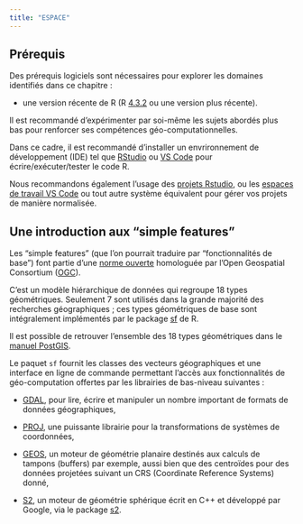 ```yaml
---
title: "ESPACE"
---
```


## Prérequis

Des prérequis logiciels sont nécessaires pour explorer les domaines identifiés dans ce chapitre :

- une version récente de R (R [4.3.2](https://stat.ethz.ch/pipermail/r-announce/2023/000697.html) ou une version plus récente).

Il est recommandé d'expérimenter par soi-même les sujets abordés plus bas pour renforcer ses compétences géo-computationnelles.

Dans ce cadre, il est recommandé d'installer un envrironnement de développement (IDE) tel que [RStudio](https://posit.co/download/rstudio-desktop/#download) ou [VS Code](https://github.com/REditorSupport/vscode-R) pour écrire/exécuter/tester le code R.

Nous recommandons également l'usage des [projets Rstudio](https://r4ds.had.co.nz/workflow-projects.html), ou les [espaces de travail VS Code](https://code.visualstudio.com/docs/editor/workspaces) ou tout autre système équivalent pour gérer vos projets de manière normalisée.

## Une introduction aux "simple features"

Les "simple features" (que l'on pourrait traduire par "fonctionnalités de base") font partie d'une [norme ouverte](http://portal.opengeospatial.org/files/?artifact_id=25355) homologuée par l'Open Geospatial Consortium ([OGC](https://www.ogc.org/)). <br>

C'est un modèle hiérarchique de données qui regroupe 18 types géométriques. Seulement 7 sont utilisés dans la grande majorité des recherches géographiques ; ces types géométriques de base sont intégralement implémentés par le package [sf](https://r-spatial.github.io/sf/) de R.

Il est possible de retrouver l'ensemble des 18 types géométriques dans le [manuel PostGIS](http://postgis.net/docs/using_postgis_dbmanagement.html).

Le paquet `sf` fournit les classes des vecteurs géographiques et une interface en ligne de commande permettant l'accès aux fonctionnalités de géo-computation offertes par les librairies de bas-niveau suivantes :

- [GDAL](https://gdal.org/)\index{GDAL}, pour lire, écrire et manipuler un nombre important de formats de données géographiques,

- [PROJ](https://proj.org/), une puissante librairie pour la transformations de systèmes de coordonnées, 

- [GEOS](https://libgeos.org/)\index{GEOS}, un moteur de géométrie planaire destinés aux calculs de tampons (buffers) par exemple, aussi bien que des centroïdes pour des données projetées suivant un CRS (Coordinate Reference Systems) donné,

- [S2](https://s2geometry.io/), un moteur de géométrie sphérique écrit en C++ et développé par Google, via le package [s2](https://r-spatial.github.io/s2/).



```r

```


